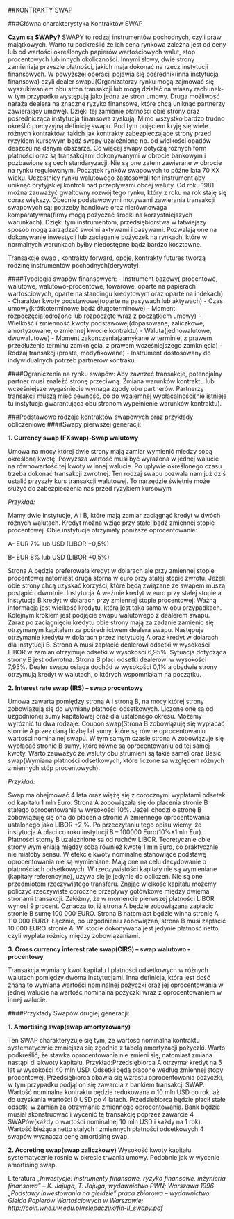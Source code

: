 ##KONTRAKTY SWAP

###Główna charakterystyka Kontraktów SWAP

**Czym są SWAPy?** SWAPY to rodzaj instrumentów pochodnych, czyli praw majątkowych. Warto tu podkreślić że ich cena rynkowa zależna jest od ceny lub od wartości określonych papierów wartościowych walut, stóp procentowych lub innych okoliczności. Innymi słowy, dwie strony zamieniają przyszłe płatności, jakich maja dokonać na rzecz instytucji finansowych. W powyższej operacji pojawia się pośrednik(inna instytucja finansowa) czyli dealer swapu(Organizatorzy rynku mogą zajmować się wyszukiwaniem obu stron transakcji lub mogą działać na własny rachunek-w tym przypadku występują jako jedna ze stron umowy. Druga możliwość naraża dealera na znaczne ryzyko finansowe, które chcą uniknąć partnerzy zawierający umowę). Dzięki tej zamianie płatności obie strony oraz pośrednicząca instytucja finansowa zyskują. Mimo wszystko bardzo trudno określić precyzyjną definicję swapu. Pod tym pojęciem kryję się wiele różnych kontraktów, takich jak  kontrakty zabezpieczające strony przed ryzykiem kursowym bądź swapy uzależnione np. od wielkości opadów deszczu na danym obszarze. Co więcej swapy dotyczą różnych form płatności oraz są transakcjami dokonywanymi w obrocie bankowym i pozbawione są cech standaryzacji. Nie są one zatem zawierane w obrocie na rynku regulowanym. Początek rynków swapowych to późne lata 70 XX wieku. Uczestnicy rynku walutowego zastosowali ten instrument aby uniknąć brytyjskiej kontroli nad przepływami obcej waluty. Od roku 1981 można zauważyć gwałtowny rozwój tego rynku, który z roku na rok staję się coraz większy. Obecnie podstawowymi motywami zawierania transakcji swapowych są: potrzeby handlowe oraz nierównowaga komparatywna(firmy mogą pożyczać środki na korzystniejszych warunkach). Dzięki tym instrumentom, przedsiębiorstwa w łatwiejszy sposób mogą zarządzać swoimi aktywami i pasywami. Pozwalają one na dokonywanie inwestycji lub zaciąganie pożyczek na rynkach, które w normalnych warunkach byłby niedostępne bądź bardzo kosztowne. 

Transakcje swap , kontrakty forward, opcje, kontrakty futures tworzą rodzinę instrumentów pochodnych(derywaty).

####Typologia swapów finansowych:
- Instrument bazowy( procentowe, walutowe, walutowo-procentowe, towarowe, oparte na papierach wartościowych, oparte na standingu kredytowym oraz oparte na indekach)
- Charakter kwoty podstawowej(oparte na pasywach lub aktywach)
- Czas umowy(krótkoterminowe bądź długoterminowe)
- Moment rozpoczęcia(odłożone lub rozpoczęte wraz z początkiem umowy)
- Wielkość i zmienność kwoty podstawowej(dopasowane, zaliczkowe, amortyzowane, o zmiennej kwocie kontraktu)
- Waluta(jednowalutowe, dwuwalutowe)
- Moment zakończenia(zamykane w terminie, z prawem przedłużenia terminu zamknięcia, z prawem wcześniejszego zamknięcia)
- Rodzaj transakcji(proste, modyfikowane)
- Instrument dostosowany do indywidualnych potrzeb partnerów kontraku.


####Ograniczenia na rynku swapów:
Aby zawrzeć transakcje, potencjalny partner musi znaleźć stronę przeciwną. Zmiana warunków kontraktu lub wcześniejsze wygaśnięcie wymaga zgody obu partnerów. Partnerzy transakcji muszą mieć pewność, co do wzajemnej wypłacalności(nie istnieje tu instytucja gwarantująca obu stronom wypełnienie warunków kontraktu). 

###Podstawowe rodzaje kontraktów swapowych oraz przykłady obliczeniowe
####Swapy pierwszej generacji:

**1.	Currency swap (FXswap)-Swap walutowy**

Umowa na mocy której dwie strony mają zamiar wymienić miedzy sobą określoną kwotę. Powyższa wartość musi być wyrażona w jednej walucie na równowartość tej kwoty w innej walucie. Po upływie określonego czasu trzeba dokonać transakcji zwrotnej. Ten rodzaj swapu pozwala nam już dziś ustalić przyszły kurs transakcji walutowej. To narzędzie świetnie może służyć do zabezpieczenia nas przed ryzykiem kursowym

*Przykład:*

Mamy dwie instytucje, A i B, które mają zamiar zaciągnąć kredyt w dwóch różnych walutach. Kredyt można wziąć przy stałej bądź zmiennej stopie procentowej. Obie instytucje otrzymały poniższe oprocentowanie:

A-	EUR 7% lub USD (LIBOR +0,5%)

B-	EUR 8% lub USD (LIBOR +0,5%)

Strona A będzie preferowała kredyt w dolarach ale przy zmiennej stopie procentowej natomiast druga storna w euro przy stałej stopie zwrotu. Jeżeli obie strony chcą uzyskać korzyści, które będą związane ze swapem muszą postąpić odwrotnie. Instytucja A weźmie kredyt w euro przy stałej stopie a instytucja B kredyt w dolarach przy zmiennej stopie procentowej. Ważną informacją jest wielkość kredytu, która jest taka sama w obu przypadkach. Kolejnym krokiem jest podjęcie swapu walutowego z dealerem swapu. Zaraz po zaciągnięciu kredytu obie strony mają za zadanie zamienic się otrzymanym kapitałem za pośrednictwem dealera swapu. Następuje otrzymanie kredytu w dolarach przez instytucję A oraz kredyt w dolarach dla instytucji B. Strona A musi zapłacić dealerowi odsetki w wysokości LIBOR w zamian otrzymuje odsetki w wysokości 6,95%. Sytuacja dotycząca strony B jest odwrotna. Strona B płaci odsetki dealerowi w wysokości 7,95%. Dealer swapu osiąga dochód w wysokości 0,1% a obydwie strony  otrzymują kredyt w walutach, o których wspomniałam na początku. 

**2.	  Interest rate swap (IRS) – swap procentowy**

Umowa zawarta pomiędzy stroną A i stroną B, na mocy której strony zobowiązują się do wymiany płatności odsetkowych. Liczone one są od uzgodnionej sumy kapitałowej oraz  dla ustalonego okresu. Możemy wyróżnić tu dwa rodzaje: Coupon swap(Strona B zobowiązuję się wypłacać stornie A przez daną liczbę lat sumy, które są równe oprocentowaniu wartości nominalnej swapu. W tym samym czasie strona A zobowiązuje się wypłacać stronie B sumy, które równe są oprocentowaniu od tej  samej kwoty. Warto zauważyć że waluty obu strumieni są takie same) oraz Basic swap(Wymiana płatności odsetkowych, które liczone sa względem różnych zmiennych stóp procentowych). 

*Przykład:*

Swap ma obejmować 4 lata oraz wiążę się z corocznymi wypłatami odsetek od kapitału 1 mln Euro.  Strona A zobowiązała się do płacenia stronie B  stałego oprocentowania w wysokości 10%. Jeżeli chodzi o stronę B zobowiązuję się ona do płacenia stronie A zmiennego oprocentowania ustalonego jako LIBOR +2 %. Po przeczytaniu tego opisu wiemy, że instytucja A płaci co roku instytucji B – 100000 Euro(10%*1mln Eur). Płatności storny B uzależnione sa od ruchów LIBOR. Teoretycznie obie strony wymieniają między sobą również kwotę 1 mln Euro, co praktycznie nie miałoby sensu. W efekcie kwoty nominalne stanowiące podstawę oprocentowania nie są wymieniane. Mają one na celu decydowanie o płatnościach odsetkowych. W rzeczywistości kapitały nie są wymieniane (kapitały referencyjne), używa się je jedynie do obliczeń. Nie są one przedmiotem rzeczywistego transferu. Znając wielkość kapitału możemy policzyć rzeczywiste coroczne przepływy gotówkowe między dwiema stronami transakcji. Załóżmy, że w momencie pierwszej płatności LIBOR wynosi 9 procent. Oznacza to, iż strona A będzie zobowiązana zapłacić stronie B sumę 100 000 EURO. Strona B natomiast będzie winna stronie A 110 000 EURO. Łącznie, po uzgodnieniu zobowiązań, strona B musi zapłacić 10 000 EURO stronie A. W istocie dokonywana jest jedynie płatność netto, czyli wypłata różnicy między zobowiązaniami. 

**3.	Cross currency interest rate swap(CIRS) – swap walutowo - procentowy**

Transakcja wymiany kwot kapitału I płatności odsetkowych w różnych walutach pomiędzy dwoma instytucjami. Inna definicja, która jest dość znana to wymiana wartości nominalnej pożyczki oraz jej oprocentowania  w jednej walucie na wartość nominalna pożyczki wraz z oprocentowaniem w innej walucie. 

####Przykłady Swapów drugiej generacji:

**1.	Amortising swap(swap amortyzowany)**

Ten SWAP charakteryzuje się tym, że wartość nominalna kontraktu systematycznie zmniejsza się zgodnie z tabelą amortyzacji pożyczki. Warto podkreślić, że stawka oprocentowania nie zmieni się, natomiast zmiana nastąpi dl akwoty kapitału. Przykład:Przedsiębiorca A otrzymał kredyt na 5 lat w wysokości 40 mln USD. Odsetki będą płacone według zmiennej stopy procentowej. Przedsiębiorca obawia się wzrostu oprocentowania pożyczki, w tym przypadku podjął on się zawarcia z bankiem transakcji SWAP. Wartość  nominalna kontraktu będzie redukowana o 10 mln USD co rok, aż do uzyskania wartości 0 USD po 4 latach. Przedsiębiorca będzie płacił stałe odsetki w zamian za otrzymanie zmiennego oprocentowania. Bank będzie musiał skonstruować i wycenić tę transakcję poprzez zawarcie 4 SWAPów(każdy o wartości nominalnej 10 mln USD i każdy na 1 rok). Wartość bieżąca netto stałych i zmiennych płatności odsetkowych 4 swapów wyznacza cenę amortising swap.

**2.	Accreting swap(swap zaliczkowy)**
Wysokość kwoty kapitału systematycznie rośnie w okresie trwania umowy. Podobnie jak w wycenie amortising swap. 

Literatura
*„Inwestycje: instrumenty finansowe, ryzyko finansowe, inżynieria finansowa” –* *K. Jajuga, T. Jajuga; wydawnictwo PWN; Warszawa 1996*
*„Podstawy inwestowania na giełdzie” praca zbiorowa – wydawnictwo: Giełda* *Papierów Wartościowych w Warszawie;*
*http://coin.wne.uw.edu.pl/rslepaczuk/fin-II_swapy.pdf*

